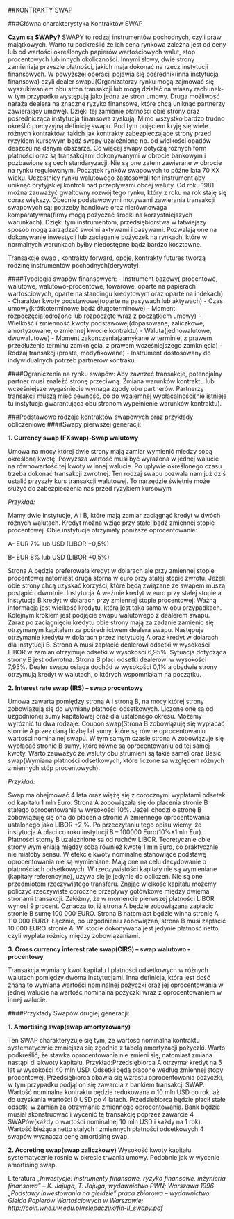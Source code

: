 ##KONTRAKTY SWAP

###Główna charakterystyka Kontraktów SWAP

**Czym są SWAPy?** SWAPY to rodzaj instrumentów pochodnych, czyli praw majątkowych. Warto tu podkreślić że ich cena rynkowa zależna jest od ceny lub od wartości określonych papierów wartościowych walut, stóp procentowych lub innych okoliczności. Innymi słowy, dwie strony zamieniają przyszłe płatności, jakich maja dokonać na rzecz instytucji finansowych. W powyższej operacji pojawia się pośrednik(inna instytucja finansowa) czyli dealer swapu(Organizatorzy rynku mogą zajmować się wyszukiwaniem obu stron transakcji lub mogą działać na własny rachunek-w tym przypadku występują jako jedna ze stron umowy. Druga możliwość naraża dealera na znaczne ryzyko finansowe, które chcą uniknąć partnerzy zawierający umowę). Dzięki tej zamianie płatności obie strony oraz pośrednicząca instytucja finansowa zyskują. Mimo wszystko bardzo trudno określić precyzyjną definicję swapu. Pod tym pojęciem kryję się wiele różnych kontraktów, takich jak  kontrakty zabezpieczające strony przed ryzykiem kursowym bądź swapy uzależnione np. od wielkości opadów deszczu na danym obszarze. Co więcej swapy dotyczą różnych form płatności oraz są transakcjami dokonywanymi w obrocie bankowym i pozbawione są cech standaryzacji. Nie są one zatem zawierane w obrocie na rynku regulowanym. Początek rynków swapowych to późne lata 70 XX wieku. Uczestnicy rynku walutowego zastosowali ten instrument aby uniknąć brytyjskiej kontroli nad przepływami obcej waluty. Od roku 1981 można zauważyć gwałtowny rozwój tego rynku, który z roku na rok staję się coraz większy. Obecnie podstawowymi motywami zawierania transakcji swapowych są: potrzeby handlowe oraz nierównowaga komparatywna(firmy mogą pożyczać środki na korzystniejszych warunkach). Dzięki tym instrumentom, przedsiębiorstwa w łatwiejszy sposób mogą zarządzać swoimi aktywami i pasywami. Pozwalają one na dokonywanie inwestycji lub zaciąganie pożyczek na rynkach, które w normalnych warunkach byłby niedostępne bądź bardzo kosztowne. 

Transakcje swap , kontrakty forward, opcje, kontrakty futures tworzą rodzinę instrumentów pochodnych(derywaty).

####Typologia swapów finansowych:
- Instrument bazowy( procentowe, walutowe, walutowo-procentowe, towarowe, oparte na papierach wartościowych, oparte na standingu kredytowym oraz oparte na indekach)
- Charakter kwoty podstawowej(oparte na pasywach lub aktywach)
- Czas umowy(krótkoterminowe bądź długoterminowe)
- Moment rozpoczęcia(odłożone lub rozpoczęte wraz z początkiem umowy)
- Wielkość i zmienność kwoty podstawowej(dopasowane, zaliczkowe, amortyzowane, o zmiennej kwocie kontraktu)
- Waluta(jednowalutowe, dwuwalutowe)
- Moment zakończenia(zamykane w terminie, z prawem przedłużenia terminu zamknięcia, z prawem wcześniejszego zamknięcia)
- Rodzaj transakcji(proste, modyfikowane)
- Instrument dostosowany do indywidualnych potrzeb partnerów kontraku.


####Ograniczenia na rynku swapów:
Aby zawrzeć transakcje, potencjalny partner musi znaleźć stronę przeciwną. Zmiana warunków kontraktu lub wcześniejsze wygaśnięcie wymaga zgody obu partnerów. Partnerzy transakcji muszą mieć pewność, co do wzajemnej wypłacalności(nie istnieje tu instytucja gwarantująca obu stronom wypełnienie warunków kontraktu). 

###Podstawowe rodzaje kontraktów swapowych oraz przykłady obliczeniowe
####Swapy pierwszej generacji:

**1.	Currency swap (FXswap)-Swap walutowy**

Umowa na mocy której dwie strony mają zamiar wymienić miedzy sobą określoną kwotę. Powyższa wartość musi być wyrażona w jednej walucie na równowartość tej kwoty w innej walucie. Po upływie określonego czasu trzeba dokonać transakcji zwrotnej. Ten rodzaj swapu pozwala nam już dziś ustalić przyszły kurs transakcji walutowej. To narzędzie świetnie może służyć do zabezpieczenia nas przed ryzykiem kursowym

*Przykład:*

Mamy dwie instytucje, A i B, które mają zamiar zaciągnąć kredyt w dwóch różnych walutach. Kredyt można wziąć przy stałej bądź zmiennej stopie procentowej. Obie instytucje otrzymały poniższe oprocentowanie:

A-	EUR 7% lub USD (LIBOR +0,5%)

B-	EUR 8% lub USD (LIBOR +0,5%)

Strona A będzie preferowała kredyt w dolarach ale przy zmiennej stopie procentowej natomiast druga storna w euro przy stałej stopie zwrotu. Jeżeli obie strony chcą uzyskać korzyści, które będą związane ze swapem muszą postąpić odwrotnie. Instytucja A weźmie kredyt w euro przy stałej stopie a instytucja B kredyt w dolarach przy zmiennej stopie procentowej. Ważną informacją jest wielkość kredytu, która jest taka sama w obu przypadkach. Kolejnym krokiem jest podjęcie swapu walutowego z dealerem swapu. Zaraz po zaciągnięciu kredytu obie strony mają za zadanie zamienic się otrzymanym kapitałem za pośrednictwem dealera swapu. Następuje otrzymanie kredytu w dolarach przez instytucję A oraz kredyt w dolarach dla instytucji B. Strona A musi zapłacić dealerowi odsetki w wysokości LIBOR w zamian otrzymuje odsetki w wysokości 6,95%. Sytuacja dotycząca strony B jest odwrotna. Strona B płaci odsetki dealerowi w wysokości 7,95%. Dealer swapu osiąga dochód w wysokości 0,1% a obydwie strony  otrzymują kredyt w walutach, o których wspomniałam na początku. 

**2.	  Interest rate swap (IRS) – swap procentowy**

Umowa zawarta pomiędzy stroną A i stroną B, na mocy której strony zobowiązują się do wymiany płatności odsetkowych. Liczone one są od uzgodnionej sumy kapitałowej oraz  dla ustalonego okresu. Możemy wyróżnić tu dwa rodzaje: Coupon swap(Strona B zobowiązuję się wypłacać stornie A przez daną liczbę lat sumy, które są równe oprocentowaniu wartości nominalnej swapu. W tym samym czasie strona A zobowiązuje się wypłacać stronie B sumy, które równe są oprocentowaniu od tej  samej kwoty. Warto zauważyć że waluty obu strumieni są takie same) oraz Basic swap(Wymiana płatności odsetkowych, które liczone sa względem różnych zmiennych stóp procentowych). 

*Przykład:*

Swap ma obejmować 4 lata oraz wiążę się z corocznymi wypłatami odsetek od kapitału 1 mln Euro.  Strona A zobowiązała się do płacenia stronie B  stałego oprocentowania w wysokości 10%. Jeżeli chodzi o stronę B zobowiązuję się ona do płacenia stronie A zmiennego oprocentowania ustalonego jako LIBOR +2 %. Po przeczytaniu tego opisu wiemy, że instytucja A płaci co roku instytucji B – 100000 Euro(10%*1mln Eur). Płatności storny B uzależnione sa od ruchów LIBOR. Teoretycznie obie strony wymieniają między sobą również kwotę 1 mln Euro, co praktycznie nie miałoby sensu. W efekcie kwoty nominalne stanowiące podstawę oprocentowania nie są wymieniane. Mają one na celu decydowanie o płatnościach odsetkowych. W rzeczywistości kapitały nie są wymieniane (kapitały referencyjne), używa się je jedynie do obliczeń. Nie są one przedmiotem rzeczywistego transferu. Znając wielkość kapitału możemy policzyć rzeczywiste coroczne przepływy gotówkowe między dwiema stronami transakcji. Załóżmy, że w momencie pierwszej płatności LIBOR wynosi 9 procent. Oznacza to, iż strona A będzie zobowiązana zapłacić stronie B sumę 100 000 EURO. Strona B natomiast będzie winna stronie A 110 000 EURO. Łącznie, po uzgodnieniu zobowiązań, strona B musi zapłacić 10 000 EURO stronie A. W istocie dokonywana jest jedynie płatność netto, czyli wypłata różnicy między zobowiązaniami. 

**3.	Cross currency interest rate swap(CIRS) – swap walutowo - procentowy**

Transakcja wymiany kwot kapitału I płatności odsetkowych w różnych walutach pomiędzy dwoma instytucjami. Inna definicja, która jest dość znana to wymiana wartości nominalnej pożyczki oraz jej oprocentowania  w jednej walucie na wartość nominalna pożyczki wraz z oprocentowaniem w innej walucie. 

####Przykłady Swapów drugiej generacji:

**1.	Amortising swap(swap amortyzowany)**

Ten SWAP charakteryzuje się tym, że wartość nominalna kontraktu systematycznie zmniejsza się zgodnie z tabelą amortyzacji pożyczki. Warto podkreślić, że stawka oprocentowania nie zmieni się, natomiast zmiana nastąpi dl akwoty kapitału. Przykład:Przedsiębiorca A otrzymał kredyt na 5 lat w wysokości 40 mln USD. Odsetki będą płacone według zmiennej stopy procentowej. Przedsiębiorca obawia się wzrostu oprocentowania pożyczki, w tym przypadku podjął on się zawarcia z bankiem transakcji SWAP. Wartość  nominalna kontraktu będzie redukowana o 10 mln USD co rok, aż do uzyskania wartości 0 USD po 4 latach. Przedsiębiorca będzie płacił stałe odsetki w zamian za otrzymanie zmiennego oprocentowania. Bank będzie musiał skonstruować i wycenić tę transakcję poprzez zawarcie 4 SWAPów(każdy o wartości nominalnej 10 mln USD i każdy na 1 rok). Wartość bieżąca netto stałych i zmiennych płatności odsetkowych 4 swapów wyznacza cenę amortising swap.

**2.	Accreting swap(swap zaliczkowy)**
Wysokość kwoty kapitału systematycznie rośnie w okresie trwania umowy. Podobnie jak w wycenie amortising swap. 

Literatura
*„Inwestycje: instrumenty finansowe, ryzyko finansowe, inżynieria finansowa” –* *K. Jajuga, T. Jajuga; wydawnictwo PWN; Warszawa 1996*
*„Podstawy inwestowania na giełdzie” praca zbiorowa – wydawnictwo: Giełda* *Papierów Wartościowych w Warszawie;*
*http://coin.wne.uw.edu.pl/rslepaczuk/fin-II_swapy.pdf*

